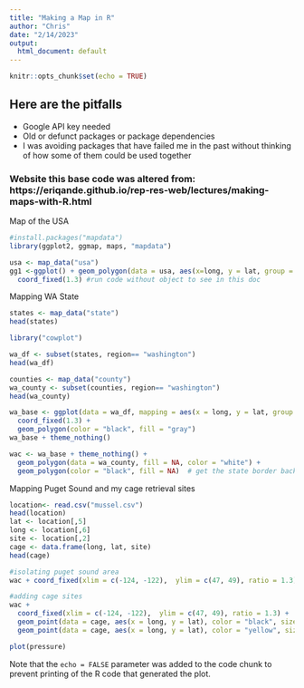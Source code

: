 ```yaml
---
title: "Making a Map in R"
author: "Chris"
date: "2/14/2023"
output:
  html_document: default
---
```


```r
knitr::opts_chunk$set(echo = TRUE)
```

## Here are the pitfalls

* Google API key needed
* Old or defunct packages or package dependencies
* I was avoiding packages that have failed me in the past without thinking of how some of them could be used together

### Website this base code was altered from: https://eriqande.github.io/rep-res-web/lectures/making-maps-with-R.html

Map of the USA

```r

#install.packages("mapdata")
library(ggplot2, ggmap, maps, "mapdata")

usa <- map_data("usa")
gg1 <-ggplot() + geom_polygon(data = usa, aes(x=long, y = lat, group = group)) + 
  coord_fixed(1.3) #run code without object to see in this doc

```

Mapping WA State
```r
states <- map_data("state")
head(states)

library("cowplot")

wa_df <- subset(states, region== "washington")
head(wa_df)

counties <- map_data("county")
wa_county <- subset(counties, region== "washington")
head(wa_county)

wa_base <- ggplot(data = wa_df, mapping = aes(x = long, y = lat, group = group)) + 
  coord_fixed(1.3) + 
  geom_polygon(color = "black", fill = "gray")
wa_base + theme_nothing()

wac <- wa_base + theme_nothing() + 
  geom_polygon(data = wa_county, fill = NA, color = "white") +
  geom_polygon(color = "black", fill = NA)  # get the state border back on top

```

Mapping Puget Sound and my cage retrieval sites
```r

location<- read.csv("mussel.csv")
head(location)
lat <- location[,5]
long <- location[,6]
site <- location[,2]
cage <- data.frame(long, lat, site)
head(cage)

#isolating puget sound area
wac + coord_fixed(xlim = c(-124, -122),  ylim = c(47, 49), ratio = 1.3)

#adding cage sites
wac +
  coord_fixed(xlim = c(-124, -122),  ylim = c(47, 49), ratio = 1.3) +
  geom_point(data = cage, aes(x = long, y = lat), color = "black", size = 5, inherit.aes = FALSE) +
  geom_point(data = cage, aes(x = long, y = lat), color = "yellow", size = 4, inherit.aes = FALSE)


```


```r
plot(pressure)
```

Note that the `echo = FALSE` parameter was added to the code chunk to prevent printing of the R code that generated the plot.
